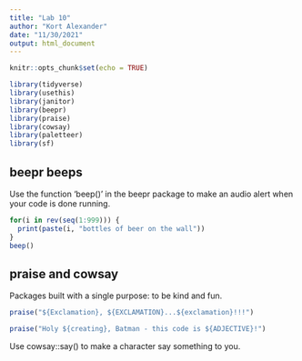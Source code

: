 ```yaml
---
title: "Lab 10"
author: "Kort Alexander"
date: "11/30/2021"
output: html_document
---
```


```r
knitr::opts_chunk$set(echo = TRUE)

library(tidyverse)
library(usethis)
library(janitor)
library(beepr)
library(praise)
library(cowsay)
library(paletteer)
library(sf)
```

## beepr beeps

Use the function 'beep()' in the beepr package to make an audio alert when your code is done running.

```r
for(i in rev(seq(1:999))) {
  print(paste(i, "bottles of beer on the wall"))
}
beep()
```

## praise and cowsay

Packages built with a single purpose: to be kind and fun.

```r
praise("${Exclamation}, ${EXCLAMATION}...${exclamation}!!!")

praise("Holy ${creating}, Batman - this code is ${ADJECTIVE}!")
```

Use cowsay::say() to make a character say something to you.